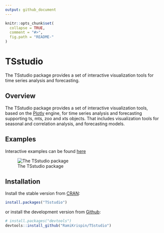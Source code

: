 ```yaml
---
output: github_document
---
```


```r
knitr::opts_chunk$set(
  collapse = TRUE,
  comment = "#>",
  fig.path = "README-"
)
```

# TSstudio

The TSstudio package provides a set of interactive visualization tools for time series analysis and forecasting. 

## Overview

The TSstudio package provides a set of interactive visualization tools, based on the [Plotly](https://plot.ly/r/)  engine, for time series analysis and forecasting supporting ts, mts, zoo and xts objects. That includes visualization tools for seasonal and correlation analysis, and forecasting models. 

## Examples

Interactive examples can be found [here](https://cran.r-project.org/web/packages/TSstudio/vignettes/TSstudio_Intro.html)


![The TSstudio package](https://github.com/RamiKrispin/TSstudio/blob/master/vignettes/gif/TSstudio.gif)



## Installation


Install the stable version from [CRAN](https://CRAN.R-project.org/package=TSstudio):
``` r
install.packages("TSstudio")
```

or install the development version from [Github](https://github.com/RamiKrispin/TSstudio):
``` r
# install.packages("devtools")
devtools::install_github("RamiKrispin/TSstudio")
```

